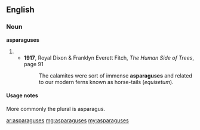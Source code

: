 ==English==
===Noun===
'''asparaguses'''

# {{plural of|[[asparagus]]}}
#* '''1917''', Royal Dixon & Franklyn Everett Fitch, ''The Human Side of Trees'', page 91
#*: The calamites were sort of immense '''asparaguses''' and related to our modern ferns known as horse-tails (''equisetum'').

====Usage notes====
More commonly the plural is asparagus.

[[ar:asparaguses]]
[[mg:asparaguses]]
[[my:asparaguses]]